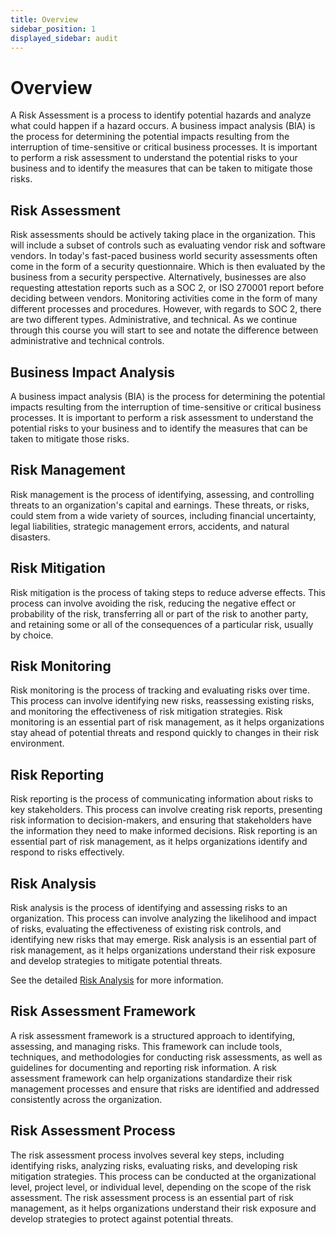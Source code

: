 ```yaml
---
title: Overview
sidebar_position: 1
displayed_sidebar: audit
---
```


# Overview

A Risk Assessment is a process to identify potential hazards and analyze what could happen if a hazard occurs. A business impact analysis (BIA) is the process for determining the potential impacts resulting from the interruption of time-sensitive or critical business processes. It is important to perform a risk assessment to understand the potential risks to your business and to identify the measures that can be taken to mitigate those risks.

## Risk Assessment

Risk assessments should be actively taking place in the organization. This will include a subset of controls such as evaluating vendor risk and software vendors. In today's fast-paced business world security assessments often come in the form of a security questionnaire. Which is then evaluated by the business from a security perspective. Alternatively, businesses are also requesting attestation reports such as a SOC 2, or ISO 270001 report before deciding between vendors.  Monitoring activities come in the form of many different processes and procedures. However, with regards to SOC 2, there are two different types. Administrative, and technical. As we continue through this course you will start to see and notate the difference between administrative and technical controls.

## Business Impact Analysis

A business impact analysis (BIA) is the process for determining the potential impacts resulting from the interruption of time-sensitive or critical business processes. It is important to perform a risk assessment to understand the potential risks to your business and to identify the measures that can be taken to mitigate those risks.

## Risk Management

Risk management is the process of identifying, assessing, and controlling threats to an organization's capital and earnings. These threats, or risks, could stem from a wide variety of sources, including financial uncertainty, legal liabilities, strategic management errors, accidents, and natural disasters.

## Risk Mitigation

Risk mitigation is the process of taking steps to reduce adverse effects. This process can involve avoiding the risk, reducing the negative effect or probability of the risk, transferring all or part of the risk to another party, and retaining some or all of the consequences of a particular risk, usually by choice.

## Risk Monitoring

Risk monitoring is the process of tracking and evaluating risks over time. This process can involve identifying new risks, reassessing existing risks, and monitoring the effectiveness of risk mitigation strategies. Risk monitoring is an essential part of risk management, as it helps organizations stay ahead of potential threats and respond quickly to changes in their risk environment.

## Risk Reporting

Risk reporting is the process of communicating information about risks to key stakeholders. This process can involve creating risk reports, presenting risk information to decision-makers, and ensuring that stakeholders have the information they need to make informed decisions. Risk reporting is an essential part of risk management, as it helps organizations identify and respond to risks effectively.

## Risk Analysis

Risk analysis is the process of identifying and assessing risks to an organization. This process can involve analyzing the likelihood and impact of risks, evaluating the effectiveness of existing risk controls, and identifying new risks that may emerge. Risk analysis is an essential part of risk management, as it helps organizations understand their risk exposure and develop strategies to mitigate potential threats.

See the detailed [Risk Analysis](riskassessment.mdx) for more information.

## Risk Assessment Framework

A risk assessment framework is a structured approach to identifying, assessing, and managing risks. This framework can include tools, techniques, and methodologies for conducting risk assessments, as well as guidelines for documenting and reporting risk information. A risk assessment framework can help organizations standardize their risk management processes and ensure that risks are identified and addressed consistently across the organization.

## Risk Assessment Process

The risk assessment process involves several key steps, including identifying risks, analyzing risks, evaluating risks, and developing risk mitigation strategies. This process can be conducted at the organizational level, project level, or individual level, depending on the scope of the risk assessment. The risk assessment process is an essential part of risk management, as it helps organizations understand their risk exposure and develop strategies to protect against potential threats.
